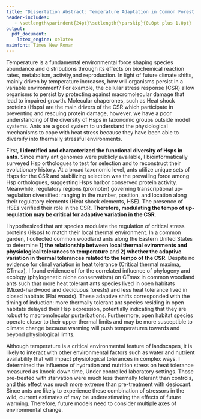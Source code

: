 ```yaml
---
title: "Dissertation Abstract: Temperature Adaptation in Common Forest Ants"
header-includes:
   - \setlength\parindent{24pt}\setlength{\parskip}{0.0pt plus 1.0pt}
output: 
  pdf_document:
    latex_engine: xelatex
mainfont: Times New Roman
---
```

\large
\makeatletter
\newcommand\iraggedright{%
  \let\\\@centercr\@rightskip\@flushglue \rightskip\@rightskip
  \leftskip\z@skip}
\makeatother
\iraggedright




Temperature is a fundamental environmental force shaping species abundance and distributions through its effects on biochemical reaction rates, metabolism, activity,and reproduction. In light of future climate shifts, mainly driven by temperature increases, how will organisms persist in a variable environment? For example, the cellular stress response (CSR) allow organisms to persist by protecting against macromolecular damage that lead to impaired growth. Molecular chaperones, such as Heat shock proteins (Hsps) are the main drivers of the CSR which participate in preventing and rescuing protein damage, however, we have a poor understanding of the diversity of Hsps in taxonomic groups outside model systems. Ants are a good system to understand the physiological mechanisms to cope with heat stress because they have been able to diversify into thermally stressful environments. 

First, **I identified and characterized the functional diversity of Hsps in ants**. Since many ant genomes were publicly available, I bioinformatically surveyed Hsp orthologues to test for selection and to reconstruct their evolutionary history. At a broad taxonomic level, ants utilize unique sets of Hsps for the CSR and stabilizing selection was the prevailing force among Hsp orthologues, suggesting Hsps harbor conserved protein activity. Meanwhile, regulatory regions (promoter) governing transcriptional up-regulation diversified: ranging in the number, position, and location along their regulatory elements (Heat shock elements, HSE). The presence of HSEs verified their role in the CSR. **Therefore, modulating the tempo of up-regulation may be critical for adaptive variation in the CSR**. 

I hypothesized that ant species modulate the regulation of critical stress proteins (Hsps) to match their local thermal environment. In a common garden, I collected common woodland ants along the Eastern United States to determine **1) the relationship between local thermal evironments and physiological tolerances to temperature** and **2) whether the adaptive variation in thermal tolerances related to the tempo of the CSR**. Despite no evidence for clinal variation in heat tolerance (Critical thermal maxima, CTmax), I found evidence of for the correlated influence of phylogeny and ecology (phylogenetic niche conservatism) on CTmax in common woodland ants such that more heat tolerant ants species lived in open habitats (Mixed-hardwood and deciduous forests) and less heat tolerance lived in closed habitats (Flat woods). These adaptive shifts corresponded with the timing of induction: more thermally tolerant ant species residing in open habitats delayed their Hsp expression, potentially indicating that they are robust to macromolecular purterbations. Furthermore, open habitat species operate closer to their upper thermal limits and may be more susceptible to climate change because warming will push temperatures towards and beyond physiological limits. 

Although temperature is a critical environmental feature of landscapes, it is likely to interact with other environmental factors such as water and nutrient availability that will impact physiological tolerances in complex ways. I determined the influence of hydration and nutrition stress on heat tolerance measured as knock-down time, Under controlled laboratory settings. Those pre-treated with starvation were much less thermally tolerant than controls, and this effect was much more extreme than pre-treatment with desiccant. Since ants are likely to experience these combination of stressors in the wild, current estimates of may be underestimating the effects of future warming. Therefore, future models need to consider multiple axes of environmental change. 

